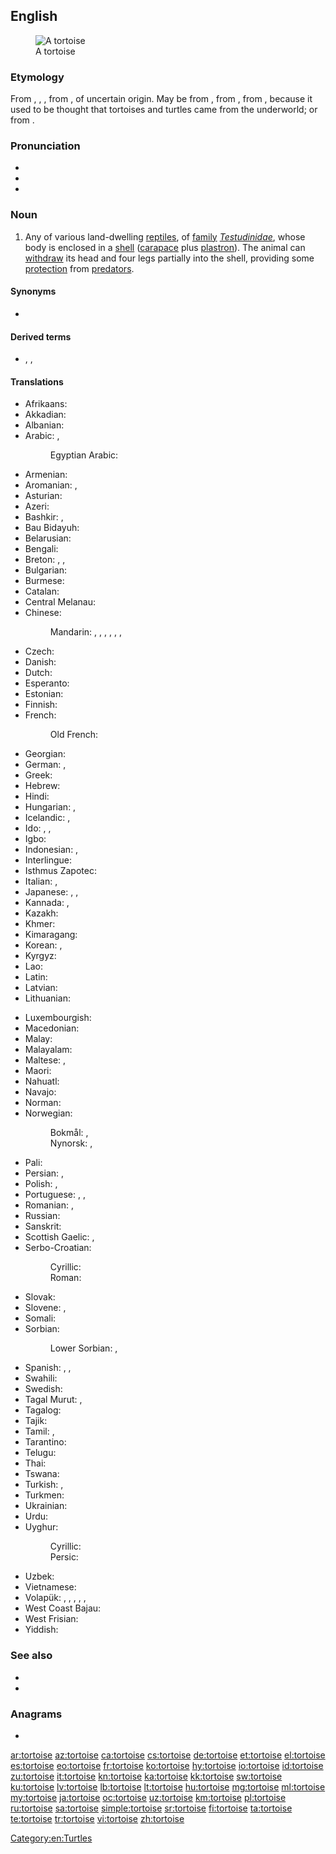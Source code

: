 ==English==
{{wikipedia}}
[[Image:Aldabra.giant.tortoise.arp.jpg|thumb|A tortoise]]

===Etymology===
From {{etyl|enm|en}} {{m|enm|tortuse}}, {{m|enm|tortuce}}, {{m|enm|tortuge}}, from {{etyl|ML.|en}} {{m|la|tortuca}}, of uncertain origin. May be from {{etyl|LL.|en}} {{m|la|tartarūcha}}, from {{etyl|LL.|en}} {{m|la|tartarūchus}}, from {{etyl|grc|en}} {{m|grc|ταρταροῦχος||holder of Tartaros, Tartarus, the land of the dead in ancient stories}}, because it used to be thought that tortoises and turtles came from the underworld; or from {{etyl|la|en}} {{m|la|tortus||twisted}}.

===Pronunciation===
* {{IPA|/ˈtɔː(ɹ)təs/|lang=en}}
* {{audio|en-us-tortoise.ogg|Audio (US)|lang=en}}
* {{rhymes|ɔː(ɹ)təs|lang=en}}

===Noun===
{{en-noun}}

# Any of various land-dwelling [[reptile]]s, of [[family]] ''[[Testudinidae]]'', whose body is enclosed in a [[shell]] ([[carapace]] plus [[plastron]]). The animal can [[withdraw]] its head and four legs partially into the shell, providing some [[protection]] from [[predator]]s.

====Synonyms====
* {{l|en|shellpad}}

====Derived terms====
* {{l|en|tortoise shell}}, {{l|en|tortoise-shell}}, {{l|en|pancake tortoise}}

====Translations====
{{trans-top|land-dwelling reptile}}
* Afrikaans: {{qualifier|tortoise or turtle}} {{t|af|skilpad}}
* Akkadian: {{t|akk|𒃻𒅮𒈾|tr=šeleppû|sc=Xsux}}
* Albanian: {{qualifier|tortoise or turtle}} {{t+|sq|breshkë|f}}
* Arabic: {{qualifier|tortoise or turtle}} {{t|ar|سُلَحْفَاة|f}}, {{t|ar|سَلَاحِف|p}}
*: Egyptian Arabic: {{t|arz|سحلفة|f|tr=suḥlefa|sc=Arab}}
* Armenian: {{t+|hy|կրիա}}
* Aromanian: {{t|rup|broascã|f}}, {{t|rup|broascã tsãstoasã|f}}
* Asturian: {{t|ast|tortuga|f}}
* Azeri: {{qualifier|tortoise or turtle}} {{t+|az|tısbağa}}
* Bashkir: {{t|ba|ташбаҡа|sc=Cyrl}}, {{t|ba|гөбөргәйел|sc=Cyrl}}
* Bau Bidayuh: {{t|sne|diya}}
* Belarusian: {{qualifier|tortoise or turtle}} {{t|be|чарапаха|f|tr=čarapáxa|sc=Cyrl}}
* Bengali: {{qualifier|tortoise or turtle}} {{t|bn|কাছিম|tr=kachim|sc=Beng}}
* Breton: {{t+|br|baot|f}}, {{t|br|baoted|p}}, {{t|br|baot douar}}
* Bulgarian: {{qualifier|tortoise or turtle}} {{t+|bg|костенурка|f|tr=kostenúrka}}
* Burmese: {{qualifier|tortoise or turtle}} {{t+|my|လိပ်|sc=Mymr}}
* Catalan: {{t+|ca|tortuga|f}}
* Central Melanau: {{t|mel|kejaa}}
* Chinese:
*: Mandarin: {{qualifier|tortoise or turtle}} {{t+|cmn|龜|sc=Hani}}, {{t+|cmn|龟|tr=guī|sc=Hani}}, {{t|cmn|烏龜|sc=Hani}}, {{t+|cmn|乌龟|tr=wūguī|sc=Hani}}, {{t+|cmn|王八|tr=wángba|sc=Hani}}, {{t|cmn|草龜|sc=Hani}}, {{t|cmn|草龟|tr=cǎoguī|sc=Hani}}
* Czech: {{t+|cs|želva}}
* Danish: {{t+|da|skildpadde|c}}
* Dutch: {{t+|nl|schildpad|f}}
* Esperanto: {{t+|eo|testudo}}
* Estonian: {{qualifier|tortoise or turtle}} {{t|et|kilpkonn}}
* Finnish: {{qualifier|tortoise or turtle}} {{t+|fi|kilpikonna}}
* French: {{qualifier|tortoise or turtle}} {{t+|fr|tortue|f}}
*: Old French: {{t|fro|wecle|f}}
* Georgian: {{t+|ka|კუ}}
* German: {{qualifier|tortoise or turtle}} {{t+|de|Schildkröte|f}}, {{t|de|Landschildkröte|f}}
* Greek: {{qualifier|tortoise or turtle}} {{t+|el|χελώνα|f}}
* Hebrew: {{qualifier|tortoise or turtle}} {{t+|he|צב|m|tr=tzav|sc=Hebr}}
* Hindi: {{t+|hi|कछुआ|m|tr=kachu'ā|sc=Deva}}
* Hungarian: {{t+|hu|teknősbéka}}, {{t+|hu|teknős}}
* Icelandic: {{t|is|landskjaldbaka|f}}, {{t+|is|skjaldbaka|f}} {{qualifier|tortoise or turtle}}
* Ido: {{qualifier|♂♀}} {{t+|io|tortugo}}, {{qualifier|♂}} {{t|io|tortugulo}}, {{qualifier|♀}} {{t|io|tortugino}}
* Igbo: {{t|ig|mbeku}}
* Indonesian: {{t+|id|kura-kura}}, {{t+|id|penyu}}
* Interlingue: {{t|ie|tortug}}
* Isthmus Zapotec: {{t|zai|bigu}}
* Italian: {{qualifier|tortoise or turtle}} {{t+|it|tartaruga|f}}, {{t+|it|testuggine|f}}
* Japanese: {{qualifier|tortoise or turtle}} {{t+|ja|亀|tr=[[かめ]], kame|sc=Jpan}}, {{t|ja|カメ|tr=kame|sc=Jpan}}, {{t+|ja|陸亀|tr=りくがめ, rikugame|sc=Jpan}}
* Kannada: {{t+|kn|ಆಮೆ|sc=Knda}}, {{t+|kn|ಕೂರ್ಮ|sc=Knda}}
* Kazakh: {{qualifier|tortoise or turtle}} {{t|kk|тасбақа|sc=Cyrl}}
* Khmer: {{t+|km|អណ្ដើក|tr=ɑndaək|sc=Khmr}}
* Kimaragang: {{t|kqr|landang}}
* Korean: {{qualifier|tortoise or turtle}} {{t+|ko|거북|sc=Kore}}, {{t+|ko|거북이|sc=Kore}}
* Kyrgyz: {{qualifier|tortoise or turtle}} {{t+|ky|ташбака|sc=Cyrl}}
* Lao: {{qualifier|tortoise or turtle}} {{t+|lo|ເຕົ່າ|sc=Laoo}}
* Latin: {{t+|la|testudo|m}}
* Latvian: {{qualifier|tortoise or turtle}} {{t+|lv|bruņurupucis|m}}
* Lithuanian: {{qualifier|tortoise or turtle}} {{t+|lt|vėžlys|m}}
{{trans-mid}}
* Luxembourgish: {{t|lb|Landdeckelsmouk|f}}
* Macedonian: {{qualifier|tortoise or turtle}} {{t|mk|желка|f|tr=žélka}}
* Malay: {{t|ms|kura-kura}}
* Malayalam: {{t+|ml|ആമ|sc=Mlym}}
* Maltese: {{t|mt|fekruna|f}}, {{t|mt|fkieren|p}}
* Maori: {{t|mi|honuwhenua}}
* Nahuatl: {{t|nah|āyotl}}
* Navajo: {{t|nv|chʼééh digháhii}}
* Norman: {{t|nrf|tortue|f}}
* Norwegian:
*: Bokmål: {{t+|nb|skilpadde|m|f}}, {{t|nb|landskilpadde|m|f}}
*: Nynorsk: {{t|nn|skjelpadde|f}}, {{t|nn|landskjelpadde|f}}
* Pali: {{t|pi|kacchapa|m}}
* Persian: {{qualifier|tortoise or turtle}} {{t+|fa|لاک‌پشت|tr=lâk-pošt|sc=fa-Arab}}, {{t+|fa|باخه|tr=bâxe|sc=fa-Arab}}
* Polish: {{qualifier|tortoise or turtle}} {{t+|pl|żółw|m-an}}, {{t+|pl|żółw lądowy|m-an}}
* Portuguese: {{qualifier|tortoise or turtle}} {{t+|pt|tartaruga|f}}, {{t+|pt|jabuti|m}}, {{t+|pt|cágado}}
* Romanian: {{t|ro|țestoasă|f}}, {{t|ro|broască țestoasă|f}}
* Russian: {{qualifier|tortoise or turtle}} {{t+|ru|черепа́ха|f}}
* Sanskrit: {{t+|sa|कच्छप|sc=Deva}}
* Scottish Gaelic: {{t|gd|crùban-coille|m}}, {{t|gd|sligeanach|m}}
* Serbo-Croatian:
*: Cyrillic: {{qualifier|tortoise or turtle}} {{t|sh|корњача|f|sc=Cyrl}}
*: Roman: {{qualifier|tortoise or turtle}} {{t+|sh|kornjača|f}}
* Slovak: {{qualifier|tortoise or turtle}} {{t|sk|korytnačka|f}}
* Slovene: {{qualifier|tortoise or turtle}} {{t+|sl|želva|f}}, {{t|sl|kopenska želva|f}}
* Somali: {{t|so|diin}}
* Sorbian:
*: Lower Sorbian: {{t|dsb|nopawa|f}} {{qualifier|tortoise or turtle}}, {{t|dsb|žołw|f}} {{qualifier|tortoise or turtle}}
* Spanish: {{qualifier|tortoise or turtle}} {{t+|es|tortuga|f}}, {{t|es|tortuga terrestre|f}}, {{t|es|morrocoy|m}} {{qualifier|Venezuela}}
* Swahili: {{t+|sw|kobe}}
* Swedish: {{t+|sv|sköldpadda}}
* Tagal Murut: {{t|mvv|buu}}, {{t|mvv|babag}}
* Tagalog: {{t|tl|pagong}}
* Tajik: {{qualifier|tortoise or turtle}} {{t|tg|сангпушт|sc=Cyrl}}
* Tamil: {{t+|ta|ஓடன்|sc=Taml}}, {{t+|ta|ஆமை|sc=Taml}}
* Tarantino: {{t|roa-tar|celóne}}
* Telugu: {{qualifier|tortoise or turtle}} {{t+|te|తాబేలు|sc=Telu}}
* Thai: {{qualifier|tortoise or turtle}} {{t+|th|เต่า|tr=tàò|sc=Thai}}
* Tswana: {{t|tn|khudu|c9|c10}}
* Turkish: {{t+|tr|kaplumbağa}}, {{t+|tr|tosbağa}}
* Turkmen: {{qualifier|tortoise or turtle}} {{t|tk|pyşbaga}}
* Ukrainian: {{qualifier|tortoise or turtle}} {{t|uk|черепаха|f|tr=čerepáxa}}
* Urdu: {{t|ur|کچھوا|m|tr=kachuvā|sc=ur-Arab}} {{qualifier|tortoise or turtle}}
* Uyghur:
*: Cyrillic: {{t|ug|ташпақа|sc=Cyrl}}
*: Persic: {{t|ug|تاشپاقا|sc=fa-Arab}}
* Uzbek: {{qualifier|tortoise or turtle}} {{t+|uz|toshbaqa}}
* Vietnamese: {{qualifier|tortoise or turtle}} {{t+|vi|rùa}}
* Volapük: {{qualifier|♂♀}} {{t|vo|tortug}}, {{qualifier|♂}} {{t|vo|hitortug}}, {{qualifier|♀}} {{t|vo|jitortug}}, {{qualifier|♂♀ offspring}} {{t|vo|tortugül}}, {{qualifier|♂ offspring}} {{t|vo|hitortugül}}, {{qualifier|♀ offspring}} {{t|vo|jitortugül}}
* West Coast Bajau: {{t|bdr|kekuro}}
* West Frisian: {{t|fy|skyldpod}}
* Yiddish: {{qualifier|tortoise or turtle}} {{t|yi|טשערעפּאַכע|f|tr=tsherepakhe|sc=Hebr}}
{{trans-bottom}}

===See also===
* {{l|en|terrapin}}
* {{l|en|turtle}}

===Anagrams===
* {{l|en|rootiest}}

[[Category:en:Turtles]]

[[ar:tortoise]]
[[az:tortoise]]
[[ca:tortoise]]
[[cs:tortoise]]
[[de:tortoise]]
[[et:tortoise]]
[[el:tortoise]]
[[es:tortoise]]
[[eo:tortoise]]
[[fr:tortoise]]
[[ko:tortoise]]
[[hy:tortoise]]
[[io:tortoise]]
[[id:tortoise]]
[[zu:tortoise]]
[[it:tortoise]]
[[kn:tortoise]]
[[ka:tortoise]]
[[kk:tortoise]]
[[sw:tortoise]]
[[ku:tortoise]]
[[lv:tortoise]]
[[lb:tortoise]]
[[lt:tortoise]]
[[hu:tortoise]]
[[mg:tortoise]]
[[ml:tortoise]]
[[my:tortoise]]
[[ja:tortoise]]
[[oc:tortoise]]
[[uz:tortoise]]
[[km:tortoise]]
[[pl:tortoise]]
[[ru:tortoise]]
[[sa:tortoise]]
[[simple:tortoise]]
[[sr:tortoise]]
[[fi:tortoise]]
[[ta:tortoise]]
[[te:tortoise]]
[[tr:tortoise]]
[[vi:tortoise]]
[[zh:tortoise]]